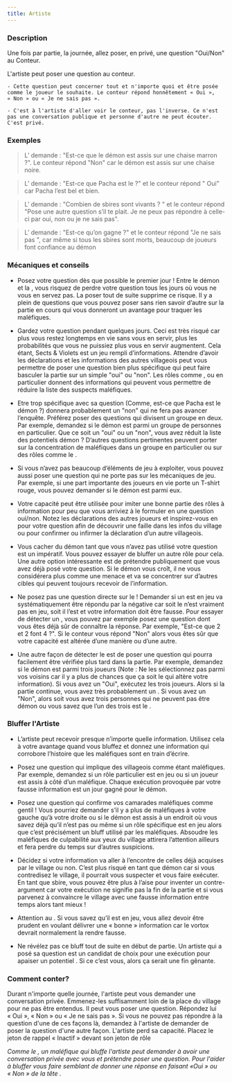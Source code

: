 ```yaml
---
title: Artiste
---
```



<Role ARTISTE header />

### Description

Une fois par partie, la journée, allez poser, en privé, une question "Oui/Non" au Conteur. 

L'artiste peut poser une question au conteur.

    - Cette question peut concerner tout et n'importe quoi et être posée comme le joueur le souhaite. Le conteur répond honnêtement « Oui », « Non » ou « Je ne sais pas ».
    
    - C'est à l'artiste d'aller voir le conteur, pas l'inverse. Ce n'est pas une conversation publique et personne d'autre ne peut écouter. C'est privé.

### Exemples 

> L’<Role ARTISTE /> demande : "Est-ce que le démon est assis sur une chaise marron ?". Le conteur répond "Non" car le démon est assis sur une chaise noire.

> L’<Role ARTISTE /> demande : "Est-ce que Pacha est le <Role JUMEAU_MALEFIQUE /> ?" et le conteur répond " Oui" car Pacha l’est bel et bien.

> L’<Role ARTISTE /> demande : "Combien de sbires sont vivants ? " et le conteur répond "Pose une autre question s’il te plait. Je ne peux pas répondre à celle-ci par oui, non ou je ne sais pas".

> L’<Role ARTISTE /> demande : "Est-ce qu’on gagne ?" et le conteur répond "Je ne sais pas ", car même si tous les sbires sont morts, beaucoup de joueurs font confiance au démon

### Mécaniques et conseils

- Posez votre question dès que possible le premier jour ! Entre le démon et la <Role VIEILLE_CHOUETTE />, vous risquez de perdre votre question tous les jours où vous ne vous en servez pas. La poser tout de suite supprime ce risque. Il y a plein de questions que vous pouvez poser sans rien savoir d’autre sur la partie en cours qui vous donneront un avantage pour traquer les maléfiques.

- Gardez votre question pendant quelques jours. Ceci est très risqué car plus vous restez longtemps en vie sans vous en servir, plus les probabilités que vous ne puissiez plus vous en servir augmentent. Cela étant, Sects & Violets est un jeu rempli d’informations. Attendre d’avoir les déclarations et les informations des autres villageois peut vous permettre de poser une question bien plus spécifique qui peut faire basculer la partie sur un simple "oui" ou "non".  Les rôles comme <Role FLEURISTE />, <Role CRIEUR /> ou <Role ORACLE /> en particulier donnent des informations qui peuvent vous permettre de réduire la liste des suspects maléfiques.

- Etre trop spécifique avec sa question (Comme, est-ce que Pacha est le démon ?) donnera probablement un "non" qui ne fera pas avancer l’enquête. Préférez poser des questions qui divisent un groupe en deux. Par exemple, demandez si le démon est parmi un groupe de personnes en particulier. Que ce soit un "oui" ou un "non", vous avez réduit la liste des potentiels démon ? D’autres questions pertinentes peuvent porter sur la concentration de maléfiques dans un groupe en particulier ou sur des rôles comme le <Role JUMEAU_MALEFIQUE />.

- Si vous n’avez pas beaucoup d’éléments de jeu à exploiter, vous pouvez aussi poser une question qui ne porte pas sur les mécaniques de jeu. Par exemple, si une part importante des joueurs en vie porte un T-shirt rouge, vous pouvez demander si le démon est parmi eux.

- Votre capacité peut être utilisée pour imiter une bonne partie des rôles à information pour peu que vous arriviez à le formuler en une question oui/non. Notez les déclarations des autres joueurs et inspirez-vous en pour votre question afin de découvrir une faille dans les infos du village ou pour confirmer ou infirmer la déclaration d’un autre villageois.

- Vous cacher du démon tant que vous n’avez pas utilisé votre question est un impératif. Vous pouvez essayer de bluffer un autre rôle pour cela. Une autre option intéressante est de prétendre publiquement que vous avez déjà posé votre question. Si le démon vous croît, il ne vous considérera plus comme une menace et va se concentrer sur d’autres cibles qui peuvent toujours recevoir de l’information.

- Ne posez pas une question directe sur le <Role VORTOX /> ! Demander si un <Role VORTOX /> est en jeu va systématiquement être répondu par la négative car soit le <Role VORTOX /> n’est vraiment pas en jeu, soit il l’est et votre information doit être fausse. Pour essayer de détecter un <Role VORTOX />, vous pouvez par exemple posez une question dont vous êtes déjà sûr de connaître la réponse. Par exemple, "Est-ce que 2 et 2 font 4 ?". Si le conteur vous répond "Non" alors vous êtes sûr que votre capacité est altérée d’une manière ou d’une autre.

- Une autre façon de détecter le <Role VORTOX /> est de poser une question qui pourra facilement être vérifiée plus tard dans la partie. Par exemple, demandez si le démon est parmi trois joueurs (Note : Ne les sélectionnez pas parmi vos voisins car il y a plus de chances que ça soit le <Role NO_DASHII /> qui altère votre information). Si vous avez un "Oui", exécutez les trois joueurs. Alors si la partie continue, vous avez très probablement un <Role VORTOX />. Si vous avez un "Non", alors soit vous avez trois personnes qui ne peuvent pas être démon ou vous savez que l’un des trois est le <Role VORTOX />.

### Bluffer l'Artiste

- L’artiste peut recevoir presque n’importe quelle information. Utilisez cela à votre avantage quand vous bluffez et donnez une information qui corrobore l’histoire que les maléfiques sont en train d’écrire.

- Posez une question qui implique des villageois comme étant maléfiques. Par exemple, demandez si un rôle particulier est en jeu ou si un joueur est assis à côté d’un maléfique. Chaque exécution provoquée par votre fausse information est un jour gagné pour le démon.

- Posez une question qui confirme vos camarades maléfiques comme gentil ! Vous pourriez demander s’il y a plus de maléfiques à votre gauche qu’à votre droite ou si le démon est assis à un endroit où vous savez déjà qu’il n’est pas ou même si un rôle spécifique est en jeu alors que c’est précisément un bluff utilisé par les maléfiques. Absoudre les maléfiques de culpabilité aux yeux du village attirera l’attention ailleurs et fera perdre du temps sur d’autres suspicions.

- Décidez si votre information va aller à l’encontre de celles déjà acquises par le village ou non. C’est plus risqué en tant que démon car si vous contredisez le village, il pourrait vous suspecter et vous faire exécuter. En tant que sbire, vous pouvez être plus à l’aise pour inventer un contre-argument car votre exécution ne signifie pas la fin de la partie et si vous parvenez à convaincre le village avec une fausse information entre temps alors tant mieux !

- Attention au <Role VORTOX /> . Si vous savez qu’il est en jeu, vous allez devoir être prudent en voulant délivrer une « bonne » information car le vortox devrait normalement la rendre fausse.

- Ne révélez pas ce bluff tout de suite en début de partie. Un artiste qui a posé sa question est un candidat de choix pour une exécution pour apaiser un potentiel <Role VORTOX />. Si ce <Role VORTOX /> c’est vous, alors ça serait une fin gênante. 

### Comment conter?

Durant n'importe quelle journée, l'artiste peut vous demander une conversation privée. Emmenez-les suffisamment loin de la place du village pour ne pas être entendus. Il peut vous poser une question. Répondez lui « Oui », « Non » ou « Je ne sais pas ». Si vous ne pouvez pas répondre à la question d'une de ces façons là, demandez à l'artiste de demander de poser la question d'une autre façon. L'artiste perd sa capacité. Placez le jeton de rappel « Inactif » devant son jeton de rôle

_Comme le <Role SAVANT />, un maléfique qui bluffe l'artiste peut demander à avoir une conversation privée avec vous et prétendre poser une question. Pour l'aider à bluffer vous faire semblant de donner une réponse en faisant «Oui » ou « Non » de la tête ._
